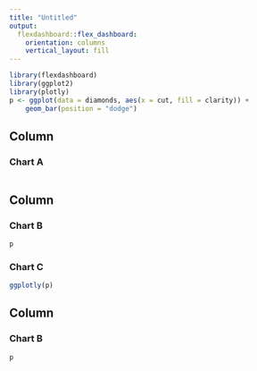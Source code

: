 ```yaml
---
title: "Untitled"
output: 
  flexdashboard::flex_dashboard:
    orientation: columns
    vertical_layout: fill
---
```


```r
library(flexdashboard)
library(ggplot2)
library(plotly)
p <- ggplot(data = diamonds, aes(x = cut, fill = clarity)) +
    geom_bar(position = "dodge")
```

Column {data-width=650}
-----------------------------------------------------------------------

### Chart A

```r

```

Column {data-width=350}
-----------------------------------------------------------------------

### Chart B

```r
p
```

### Chart C

```r
ggplotly(p)
```


Column {data-width=350}
-----------------------------------------------------------------------

### Chart B

```r
p
```
